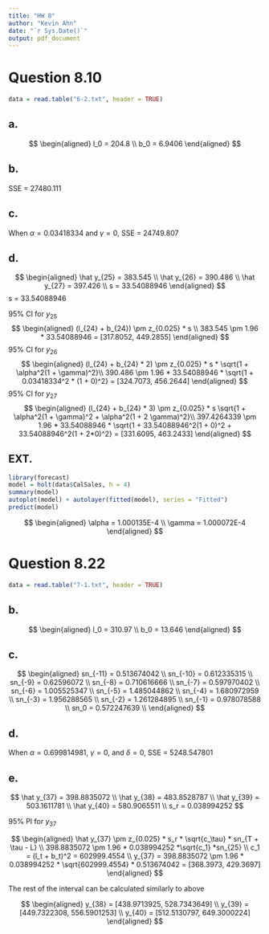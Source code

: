 ```yaml
---
title: "HW 8"
author: "Kevin Ahn"
date: "`r Sys.Date()`"
output: pdf_document
---
```


# Question 8.10

```r
data = read.table("6-2.txt", header = TRUE)
```

## a. 

$$
\begin{aligned}
l_0 = 204.8 \\
b_0 = 6.9406
\end{aligned}
$$

## b.

SSE = 27480.111

## c.

When $\alpha = 0.03418334$ and $\gamma = 0$, SSE = 24749.807

## d.

$$
\begin{aligned}
\hat y_{25} = 383.545 \\
\hat y_{26} = 390.486 \\
\hat y_{27} = 397.426 \\
s = 33.54088946
\end{aligned}
$$
s = 33.54088946

95% CI for $y_{25}$
$$
\begin{aligned}
(l_{24} + b_{24}) \pm z_{0.025} * s \\
383.545 \pm 1.96 * 33.54088946 = [317.8052, 449.2855]
\end{aligned}
$$
95% CI for $y_{26}$
$$
\begin{aligned}
(l_{24} + b_{24} * 2) \pm z_{0.025} * s * \sqrt{1 + \alpha^2(1 + \gamma)^2}\\
390.486 \pm 1.96 * 33.54088946 * \sqrt{1 + 0.03418334^2 * (1 + 0)^2} = [324.7073, 456.2644]
\end{aligned}
$$
95% CI for $y_{27}$
$$
\begin{aligned}
(l_{24} + b_{24} * 3) \pm z_{0.025} * s \sqrt{1 + \alpha^2(1 + \gamma)^2 + \alpha^2(1 + 2 \gamma)^2}\\
397.4264339 \pm 1.96 * 33.54088946 * \sqrt{1 + 33.54088946^2(1 + 0)^2 + 33.54088946^2(1 + 2*0)^2} = [331.6095, 463.2433]
\end{aligned}
$$

## EXT.

```r
library(forecast)
model = holt(data$CalSales, h = 4)
summary(model)
autoplot(model) + autolayer(fitted(model), series = "Fitted")
predict(model)
```

$$
\begin{aligned}
\alpha = 1.000135E-4 \\
\gamma = 1.000072E-4
\end{aligned}
$$

# Question 8.22

```r
data = read.table("7-1.txt", header = TRUE)
```

## b.

$$
\begin{aligned}
l_0 = 310.97 \\
b_0 = 13.646
\end{aligned}
$$

## c.

$$
\begin{aligned}
sn_{-11} = 0.513674042 \\
sn_{-10} = 0.612335315 \\
sn_{-9} = 0.62596072 \\
sn_{-8} = 0.710616666 \\
sn_{-7} = 0.597970402 \\
sn_{-6} = 1.005525347 \\
sn_{-5} = 1.485044862 \\
sn_{-4} = 1.680972959 \\
sn_{-3} = 1.956288565 \\
sn_{-2} = 1.261284895 \\
sn_{-1} = 0.978078588 \\
sn_0 = 0.572247639 \\
\end{aligned}
$$

## d.

When $\alpha = 0.699814981$, $\gamma = 0$, and $\delta = 0$, SSE = 5248.547801

## e.

$$
\hat y_{37} = 398.8835072 \\
\hat y_{38} = 483.8528787 \\
\hat y_{39} = 503.1611781 \\
\hat y_{40} = 580.9065511 \\
s_r = 0.038994252
$$

95% PI for $y_{37}$

$$
\begin{aligned}
\hat y_{37} \pm z_{0.025} * s_r * \sqrt{c_\tau} * sn_{T + \tau - L} \\
398.8835072 \pm 1.96 * 0.038994252 *\sqrt{c_1} *sn_{25} \\
c_1 = (l_t + b_t)^2 = 602999.4554 \\
y_{37} = 398.8835072 \pm 1.96 * 0.038994252 * \sqrt{602999.4554} * 0.513674042 = [368.3973, 429.3697]
\end{aligned}
$$

The rest of the interval can be calculated similarly to above

$$
\begin{aligned}
y_{38} = [438.9713925, 528.7343649] \\
y_{39} = [449.7322308, 556.5901253] \\
y_{40} = [512.5130797, 649.3000224]
\end{aligned}
$$